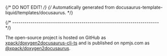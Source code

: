 {/* DO NOT EDIT! */}
{/* Automatically generated from docusaurus-template-liquid/templates/docusaurus. */}

{/* ------------------------------------------------------------------------ */}

The open-source project is hosted on GitHub as
[xpack/doxygen2docusaurus-cli-ts](https://github.com/xpack/doxygen2docusaurus-cli-ts)
and is published on npmjs.com as
[@xpack/doxygen2docusaurus](https://www.npmjs.com/package/@xpack/doxygen2docusaurus).

